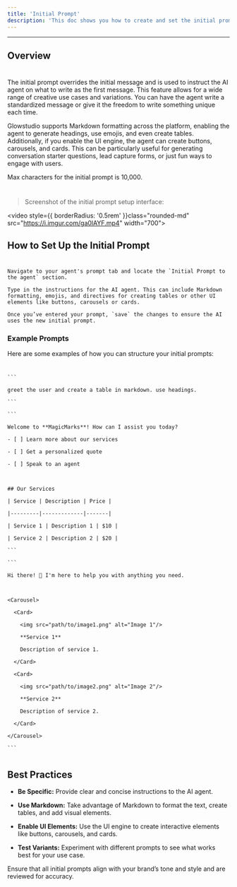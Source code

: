 ```yaml
---
title: 'Initial Prompt'
description: 'This doc shows you how to create and set the initial prompt'
---
```

---

## Overview 
#
  

The initial prompt overrides the initial message and is used to instruct the AI agent on what to write as the first message. This feature allows for a wide range of creative use cases and variations. You can have the agent write a standardized message or give it the freedom to write something unique each time. 

  

Glowstudio supports Markdown formatting across the platform, enabling the agent to generate headings, use emojis, and even create tables. Additionally, if you enable the UI engine, the agent can create buttons, carousels, and cards. This can be particularly useful for generating conversation starter questions, lead capture forms, or just fun ways to engage with users. 

  

<Note>Max characters for the initial prompt is 10,000.</Note> 

 #
> Screenshot of the initial prompt setup interface: 

 <video style={{ borderRadius: '0.5rem' }}class="rounded-md" src="https://i.imgur.com/ga0lAYF.mp4" width="700"></video>
 



## How to Set Up the Initial Prompt 

  
# 

  

<Steps> 

  <Step title="Step 1: Access the Initial Prompt Section"> 

    Navigate to your agent's prompt tab and locate the `Initial Prompt to the agent` section. 

  </Step> 

  <Step title="Step 2: Enter Your Prompt"> 

    Type in the instructions for the AI agent. This can include Markdown formatting, emojis, and directives for creating tables or other UI elements like buttons, carousels or cards. 

  </Step> 

  <Step title="Step 3: Save Your Changes"> 

    Once you’ve entered your prompt, `save` the changes to ensure the AI uses the new initial prompt. 

  </Step> 

</Steps> 

  

### Example Prompts 

  

Here are some examples of how you can structure your initial prompts: 

#  

<AccordionGroup> 

  <Accordion title="Standard Greeting"> 

    ``` 

    greet the user and create a table in markdown. use headings. 

    ``` 

  </Accordion> 

  <Accordion title="Interactive Greeting"> 

    ``` 

    Welcome to **MagicMarks**! How can I assist you today?  

    - [ ] Learn more about our services 

    - [ ] Get a personalized quote 

    - [ ] Speak to an agent 

     

    ## Our Services 

    | Service | Description | Price | 

    |---------|-------------|-------| 

    | Service 1 | Description 1 | $10 | 

    | Service 2 | Description 2 | $20 | 

    ``` 

  </Accordion> 

  <Accordion title="Visual and Interactive"> 

    ``` 

    Hi there! 👋 I'm here to help you with anything you need. 

  

    <Carousel> 

      <Card> 

        <img src="path/to/image1.png" alt="Image 1"/> 

        **Service 1** 

        Description of service 1. 

      </Card> 

      <Card> 

        <img src="path/to/image2.png" alt="Image 2"/> 

        **Service 2** 

        Description of service 2. 

      </Card> 

    </Carousel> 

    ``` 

  </Accordion> 

</AccordionGroup> 

  
#
  

## Best Practices 

  

- **Be Specific:** Provide clear and concise instructions to the AI agent. 

- **Use Markdown:** Take advantage of Markdown to format the text, create tables, and add visual elements. 

- **Enable UI Elements:** Use the UI engine to create interactive elements like buttons, carousels, and cards. 

- **Test Variants:** Experiment with different prompts to see what works best for your use case. 

  

<Check>Ensure that all initial prompts align with your brand’s tone and style and are reviewed for accuracy.</Check> 

  